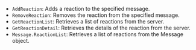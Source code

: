 <PlatformWrapper platform="unity">

- `AddReaction`: Adds a reaction to the specified message.
- `RemoveReaction`: Removes the reaction from the specified message.
- `GetReactionList`: Retrieves a list of reactions from the server.
- `GetReactionDetail`: Retrieves the details of the reaction from the server.
- `Message.ReactionList`: Retrieves a list of reactions from the Message object.

</PlatformWrapper>